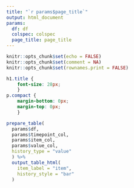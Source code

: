 ```yaml
---
title: "`r params$page_title`"
output: html_document
params:
  df: df
  colspec: colspec
  page_title: page_title
---
```


```r
knitr::opts_chunk$set(echo = FALSE)
knitr::opts_chunk$set(comment = NA)
knitr::opts_chunk$set(rownames.print = FALSE)
```

```css
h1.title {
	font-size: 28px;
	}
p.compact {
	margin-bottom: 0px;
	margin-top: 0px;
	}
```

```r
prepare_table(
  params$df,
  params$timepoint_col,
  params$item_col,
  params$value_col,
  history_type = "value"
  ) %>%
  output_table_html(
    item_label = "item",
    history_style = "bar"
  )
```

